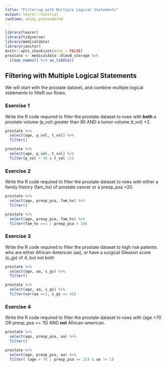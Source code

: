 ```yaml
---
title: "Filtering with Multiple Logical Statements"
output: learnr::tutorial
runtime: shiny_prerendered
---
```


```r
library(learnr)
library(tidyverse)
library(medicaldata)
library(janitor)
knitr::opts_chunk$set(echo = FALSE)
prostate <- medicaldata::blood_storage %>% 
  clean_names() %>% as_tibble()
```


## Filtering with Multiple Logical Statements

We will start with the prostate dataset, and combine multiple logical statements to filteR our Rows.


### Exercise 1

Write the R code required to filter the prostate dataset to rows with **both** a prostate volume (p_vol) greater than 90 AND a tumor volume (t_vol) >2.

```r
prostate %>% 
  select(age, p_vol, t_vol) %>% 
  filter()
```

```r
prostate %>% 
  select(age, p_vol, t_vol) %>% 
  filter(p_vol > 90 & t_vol >2)
```

### Exercise 2

Write the R code required to filter the prostate dataset to rows with either a family history (fam_hx) of prostate cancer or a preop_psa >20.

```r
prostate %>% 
  select(age, preop_psa, fam_hx) %>% 
  filter()
```

```r
prostate %>% 
  select(age, preop_psa, fam_hx) %>% 
  filter(fam_hx ==1 | preop_psa > 20)

```

### Exercise 3

Write the R code required to filter the prostate dataset to high risk patients who are either African-American (aa), or have a surgical Gleason score (s_gs) of 4, but not both


```r
prostate %>% 
  select(age, aa, s_gs) %>% 
  filter()
```

```r
prostate %>% 
  select(age, aa, s_gs) %>% 
  filter(xor(aa ==1, s_gs == 4))
```

### Exercise 4

Write the R code required to filter the prostate dataset to rows with (age >70 OR preop_psa >= 15) AND
**not** African-american.

```r
prostate %>% 
  select(age, preop_psa, aa) %>% 
  filter()
```

```r
prostate %>% 
  select(age, preop_psa, aa) %>% 
  filter( (age > 70 | preop_psa >= 15) & aa != 1)
```

